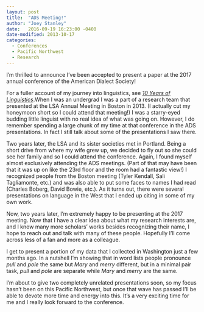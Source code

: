 ```yaml
---
layout: post
title:  "ADS Meeting!"
author: "Joey Stanley"
date:   2016-09-19 16:23:00 -0400
date-modified: 2013-10-17
categories:
  - Conferences
  - Pacific Northwest
  - Research
---
```


I'm thrilled to announce I've been accepted to present a paper at the 2017 annual conference of the American Dialect Society!

[For a fuller account of my journey into linguistics, see [*10 Years of Linguistics*](/blog/ten-years-of-linguistics).]{.aside}When I was an undergrad I was a part of a research team that presented at the LSA Annual Meeting in Boston in 2013. (I actually cut my honeymoon short so I could attend that meeting!) I was a starry-eyed budding little linguist with no real idea of what was going on. However, I do remember spending a large chunk of my time at that conference in the ADS presentations. In fact I still talk about some of the presentations I saw there.

Two years later, the LSA and its sister societies met in Portland. Being a short drive from where my wife grew up, we decided to fly out so she could see her family and so I could attend the conference. Again, I found myself almost exclusively attending the ADS meetings. (Part of that may have been that it was up on like the 23rd floor and the room had a fantastic view!) I recognized people from the Boston meeting (Tyler Kendall, Sali Tagliamonte, etc.) and was also able to put some faces to names I had read (Charles Boberg, David Bowie, etc.). As it turns out, there were several presentations on language in the West that I ended up citing in some of my own work.

Now, two years later, I'm extremely happy to be presenting at the 2017 meeting. Now that I have a clear idea about what my research interests are, and I know many more scholars' works besides recognizing their name, I hope to reach out and talk with many of these people. Hopefully I'll come across less of a fan and more as a colleague.

I get to present a portion of my data that I collected in Washington just a few months ago. In a nutshell I'm showing that in word lists people pronounce *pull* and *pole* the same but *Mary* and *merry* different, but in a minimal pair task, *pull* and *pole* are separate while *Mary* and *merry* are the same.

I'm about to give two completely unrelated presentations soon, so my focus hasn't been on this Pacific Northwest, but once that wave has passed I'll be able to devote more time and energy into this. It's a very exciting time for me and I really look forward to the conference.
